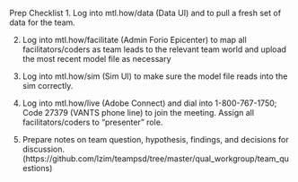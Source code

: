 Prep Checklist
1. Log into mtl.how/data (Data UI) and to pull a fresh set of data for the team.  

2. Log into mtl.how/facilitate (Admin Forio Epicenter) to map all facilitators/coders as team leads to the relevant team world and upload the most recent model file as necessary  

3. Log into mtl.how/sim (Sim UI) to make sure the model file reads into the sim correctly.    

4. Log into mtl.how/live (Adobe Connect) and dial into 1-800-767-1750; Code 27379 (VANTS phone line) to join the meeting.  Assign all facilitators/coders to "presenter" role. 

5. Prepare notes on team question, hypothesis, findings, and decisions for discussion. (https://github.com/lzim/teampsd/tree/master/qual_workgroup/team_questions)
